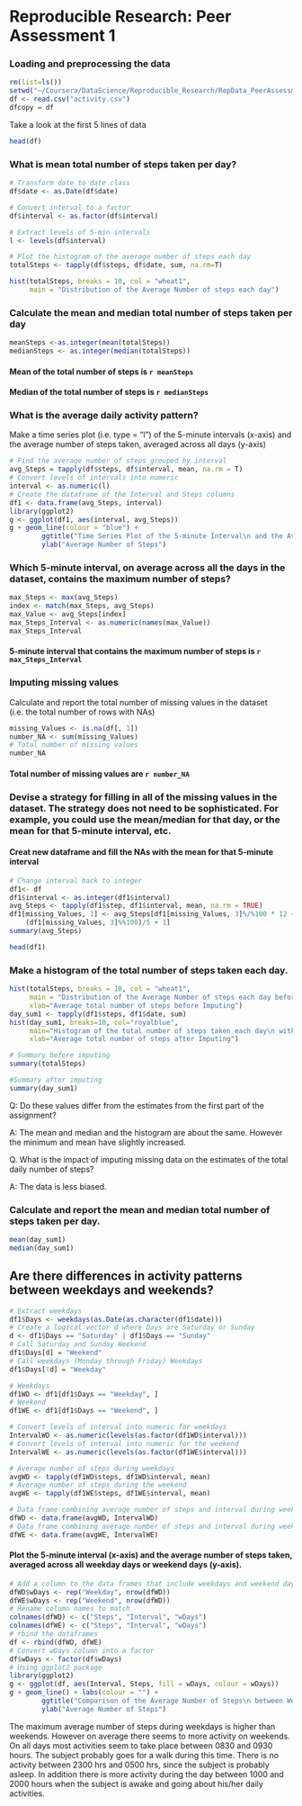 # Reproducible Research: Peer Assessment 1


### Loading and preprocessing the data

```r
rm(list=ls())                   
setwd("~/Coursera/DataScience/Reproducible_Research/RepData_PeerAssessment1")
df <- read.csv("activity.csv")
dfcopy = df
```

Take a look at the first 5 lines of data
```r
head(df)

```


### What is mean total number of steps taken per day?
```r
# Transform date to date class
df$date <- as.Date(df$date)

# Convert interval to a factor
df$interval <- as.factor(df$interval)

# Extract levels of 5-min intervals
l <- levels(df$interval)

# Plot the histogram of the average number of steps each day
totalSteps <- tapply(df$steps, df$date, sum, na.rm=T)

hist(totalSteps, breaks = 10, col = "wheat1",
     main = "Distribution of the Average Number of steps each day")     ## Plot the histogram
````

### Calculate the mean and median total number of steps taken per day
```r
meanSteps <-as.integer(mean(totalSteps))
medianSteps <- as.integer(median(totalSteps))

```
#### Mean of the total number of steps is `r meanSteps`
#### Median of the total number of steps is `r medianSteps`

### What is the average daily activity pattern?
Make a time series plot (i.e. type = “l”) of the 5-minute intervals (x-axis) and the average number of steps taken, averaged across all days (y-axis)

```r
# Find the average number of steps grouped by interval
avg_Steps = tapply(df$steps, df$interval, mean, na.rm = T)
# Convert levels of intervals into numeric
interval <- as.numeric(l)
# Create the dataframe of the Interval and Steps columns
df1 <- data.frame(avg_Steps, interval)
library(ggplot2)
g <- ggplot(df1, aes(interval, avg_Steps))
g + geom_line(colour = "blue") +
        ggtitle("Time Series Plot of the 5-minute Interval\n and the Average Number of Steps") + 
        ylab("Average Number of Steps")
```

### Which 5-minute interval, on average across all the days in the dataset, contains the maximum number of steps?
```r
max_Steps <- max(avg_Steps)
index <- match(max_Steps, avg_Steps)
max_Value <- avg_Steps[index]
max_Steps_Interval <- as.numeric(names(max_Value))
max_Steps_Interval
```
#### 5-minute interval that contains the maximum number of steps is `r max_Steps_Interval`

### Imputing missing values
Calculate and report the total number of missing values in the dataset (i.e. the total number of rows with NAs)
```r
missing_Values <- is.na(df[, 1])
number_NA <- sum(missing_Values)
# Total number of missing values
number_NA
```
#### Total number of missing values are `r number_NA`
### Devise a strategy for filling in all of the missing values in the dataset. The strategy does not need to be sophisticated. For example, you could use the mean/median for that day, or the mean for that 5-minute interval, etc.
#### Creat new dataframe and fill the NAs with the mean for that 5-minute interval
```r
# Change interval back to integer
df1<- df
df1$interval <- as.integer(df1$interval)
avg_Steps <- tapply(df1$step, df1$interval, mean, na.rm = TRUE)
df1[missing_Values, 1] <- avg_Steps[df1[missing_Values, 3]%/%100 * 12 + 
    (df1[missing_Values, 3]%%100)/5 + 1]
summary(avg_Steps)
```

```r
head(df1)
```

### Make a histogram of the total number of steps taken each day.

```r
hist(totalSteps, breaks = 10, col = "wheat1",
     main = "Distribution of the Average Number of steps each day before imputing",
     xlab="Average total number of steps before Imputing")
day_sum1 <- tapply(df1$steps, df1$date, sum)
hist(day_sum1, breaks=10, col="royalblue",
     main="Histogram of the total number of steps taken each day\n with (NA filled",
     xlab="Average total number of steps after Imputing")

```


```r
# Summary before imputing
summary(totalSteps)

#Summary after imputing
summary(day_sum1)
```

Q: Do these values differ from the estimates from the first part of the assignment?


A: The mean and median and the histogram are about the same. However the minimum and mean have slightly increased.

Q. What is the impact of imputing missing data on the estimates of the total daily number of steps?

A: The data is less biased.


### Calculate and report the mean and median total number of steps taken per day.
```r
mean(day_sum1)
median(day_sum1)
```


## Are there differences in activity patterns between weekdays and weekends?
```r
# Extract weekdays
df1$Days <- weekdays(as.Date(as.character(df1$date)))
# Create a logical vector d where Days are Saturday or Sunday
d <- df1$Days == "Saturday" | df1$Days == "Sunday"
# Call Saturday and Sunday Weekend
df1$Days[d] = "Weekend"
# Call weekdays (Monday through Friday) Weekdays
df1$Days[!d] = "Weekday"

# Weekdays
df1WD <- df1[df1$Days == "Weekday", ]
# Weekend
df1WE <- df1[df1$Days == "Weekend", ]

# Convert levels of interval into numeric for weekdays
IntervalWD <- as.numeric(levels(as.factor(df1WD$interval)))
# Convert levels of interval into numeric for the weekend
IntervalWE <- as.numeric(levels(as.factor(df1WE$interval)))

# Average number of steps during weekdays
avgWD <- tapply(df1WD$steps, df1WD$interval, mean)
# Average number of steps during the weekend
avgWE <- tapply(df1WE$steps, df1WE$interval, mean)

# Data frame combining average number of steps and interval during weekdays
dfWD <- data.frame(avgWD, IntervalWD)
# Data frame combining average number of steps and interval during weekends
dfWE <- data.frame(avgWE, IntervalWE)
```

#### Plot the 5-minute interval (x-axis) and the average number of steps taken, averaged across all weekday days or weekend days (y-axis).
```r

# Add a column to the data frames that include weekdays and weekend days
dfWD$wDays <- rep("Weekday", nrow(dfWD))
dfWE$wDays <- rep("Weekend", nrow(dfWD))
# Rename column names to match
colnames(dfWD) <- c("Steps", "Interval", "wDays")
colnames(dfWE) <- c("Steps", "Interval", "wDays")
# rbind the dataframes
df <- rbind(dfWD, dfWE)
# Convert wDays column into a factor
df$wDays <- factor(df$wDays)
# Using ggplot2 package
library(ggplot2)
g <- ggplot(df, aes(Interval, Steps, fill = wDays, colour = wDays))
g + geom_line() + labs(colour = "") + 
        ggtitle("Comparison of the Average Number of Steps\n between Weekdays and Weekend") + 
        ylab("Average Number of Steps")
```

The maximum average number of steps during weekdays is higher than weekends. However on average there seems to more activity on weekends. On all days most activities seem to take place between 0830 and 0930 hours. The subject probably goes for a walk during this time. There is no activity between 2300 hrs and 0500 hrs, since the subject is probably asleep. In addition there is more activity during the day between 1000 and 2000 hours when the subject is awake and going about
his/her daily activities.
